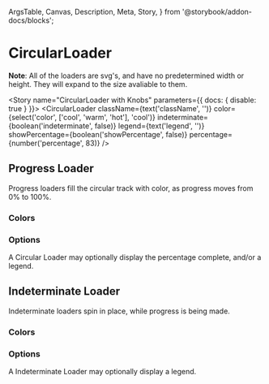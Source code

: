   ArgsTable,
  Canvas,
  Description,
  Meta,
  Story,
} from '@storybook/addon-docs/blocks';


<Meta component={CircularLoader} title="Components/Atoms/CircularLoader" />

# CircularLoader

<Description of={CircularLoader}/>

**Note**: All of the loaders are svg's, and have no predetermined width or height. They will expand to the size avaliable to them.
<ArgsTable of={CircularLoader}/>

<Story name="CircularLoader with Knobs" parameters={{ docs: { disable: true } }}>
  <CircularLoader
    className={text('className', '')}
    color={select('color', ['cool', 'warm', 'hot'], 'cool')}
    indeterminate={boolean('indeterminate', false)}
    legend={text('legend', '')}
    showPercentage={boolean('showPercentage', false)}
    percentage={number('percentage', 83)}
  />
</Story>

## Progress Loader

Progress loaders fill the circular track with color, as progress moves from 0% to 100%.

<Canvas>
  <Story name="Progress Loader">
    <div style={{maxWidth:'200px'}}>
      <CircularLoader
        percentage={83}
      />
    </div>
  </Story>
</Canvas>

### Colors

<Canvas>
  <Story name="Cool Progress Loader (Default)">
    <div style={{maxWidth:'200px'}}>
      <CircularLoader
        color="cool"
        percentage={83}
      />
    </div>
  </Story>
  <Story name="Warm Progress Loader">
    <div style={{maxWidth:'200px'}}>
      <CircularLoader
        color="warm"
        percentage={83}
      />
    </div>
  </Story>
  <Story name="Hot Progress Loader">
    <div style={{maxWidth:'200px'}}>
      <CircularLoader
        color="hot"
        percentage={83}
      />
    </div>
  </Story>
</Canvas>

### Options

A Circular Loader may optionally display the percentage complete, and/or a legend.

<Canvas>
  <Story name="Progress Loader with Percentage">
    <div style={{maxWidth:'200px'}}>
      <CircularLoader
        showPercentage={true}
        percentage={83}
      />
    </div>
  </Story>
  <Story name="Progress Loader with a Legend">
    <div style={{maxWidth:'200px'}}>
      <CircularLoader
        legend="Please wait..."
        percentage={83}
      />
    </div>
  </Story>
  <Story name="Progress Loader with Everything">
    <div style={{maxWidth:'200px'}}>
      <CircularLoader
        legend="Please wait..."
        showPercentage={true}
        percentage={83}
      />
    </div>
  </Story>
</Canvas>

## Indeterminate Loader

Indeterminate loaders spin in place, while progress is being made.

<Canvas>
  <Story name="Indeterminate Loader">
    <div style={{maxWidth:'200px'}}>
      <CircularLoader
        indeterminate={true}
      />
    </div>
  </Story>
</Canvas>

### Colors

<Canvas>
  <Story name="Cool Indeterminate Loader (Default)">
    <div style={{maxWidth:'200px'}}>
      <CircularLoader
        color="cool"
        indeterminate={true}
      />
    </div>
  </Story>
  <Story name="Warm Indeterminate Loader">
    <div style={{maxWidth:'200px'}}>
      <CircularLoader
        color="warm"
        indeterminate={true}
      />
    </div>
  </Story>
  <Story name="Hot Indeterminate Loader">
    <div style={{maxWidth:'200px'}}>
      <CircularLoader
        color="hot"
        indeterminate={true}
      />
    </div>
  </Story>
</Canvas>

### Options

A Indeterminate Loader may optionally display a legend.

<Canvas>
  <Story name="Indeterminate Loader with a Legend">
    <div style={{maxWidth:'200px'}}>
      <CircularLoader
        indeterminate={true}
        legend="Please wait..."
      />
    </div>
  </Story>
</Canvas>

